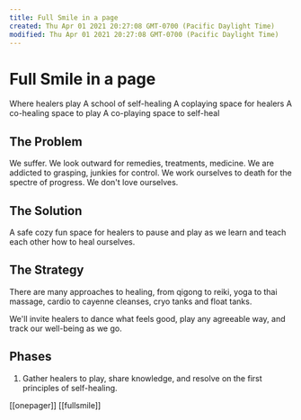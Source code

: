 ```yaml
---
title: Full Smile in a page
created: Thu Apr 01 2021 20:27:08 GMT-0700 (Pacific Daylight Time)
modified: Thu Apr 01 2021 20:27:08 GMT-0700 (Pacific Daylight Time)
---
```

# Full Smile in a page

Where healers play
A school of self-healing
A coplaying space for healers
A co-healing space to play
A co-playing space to self-heal

## The Problem

We suffer. We look outward for remedies, treatments, medicine. We are addicted to grasping, junkies for control. We work ourselves to death for the spectre of progress. We don't love ourselves.

## The Solution

A safe cozy fun space for healers to pause and play as we learn and teach each other how to heal ourselves.

## The Strategy

There are many approaches to healing, from qigong to reiki, yoga to thai massage, cardio to cayenne cleanses, cryo tanks and float tanks.

We'll invite healers to dance what feels good, play any agreeable way, and track our well-being as we go.

## Phases

1. Gather healers to play, share knowledge, and resolve on the first principles of self-healing.

[[onepager]] [[fullsmile]]

